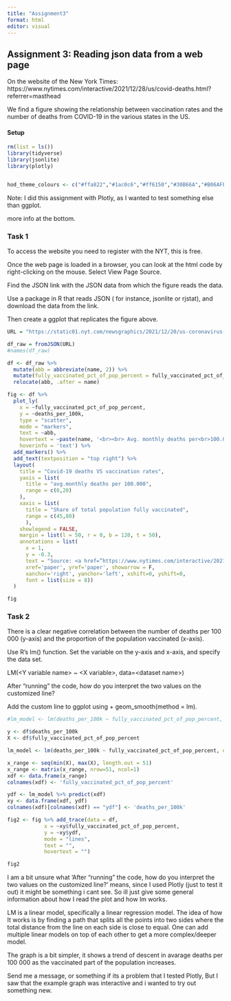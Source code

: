 ```yaml
---
title: "Assignment3"
format: html
editor: visual
---
```


## Assignment 3: Reading json data from a web page

On the website of the New York Times: https://www.nytimes.com/interactive/2021/12/28/us/covid-deaths.html?referrer=masthead

We find a figure showing the relationship between vaccination rates and the number of deaths from COVID-19 in the various states in the US.

#### Setup

```r
rm(list = ls())
library(tidyverse)
library(jsonlite)
library(plotly)


hod_theme_colours <- c("#ffa822","#1ac0c6","#ff6150","#30B66A","#B06AFF","#FF21E1")
```

Note: I did this assignment with Plotly, as I wanted to test something else than ggplot.

more info at the bottom.

### Task 1

To access the website you need to register with the NYT, this is free.

Once the web page is loaded in a browser, you can look at the html code by right-clicking on the mouse. Select View Page Source.

Find the JSON link with the JSON data from which the figure reads the data.

Use a package in R that reads JSON ( for instance, jsonlite or rjstat), and download the data from the link.

Then create a ggplot that replicates the figure above.

```r
URL = "https://static01.nyt.com/newsgraphics/2021/12/20/us-coronavirus-deaths-2021/ff0adde21623e111d8ce103fedecf7ffc7906264/scatter.json"

df_raw = fromJSON(URL)
#names(df_raw)
```

```r
df <- df_raw %>%
  mutate(abb = abbreviate(name, 2)) %>%
  mutate(fully_vaccinated_pct_of_pop_percent = fully_vaccinated_pct_of_pop*100) %>%
  relocate(abb, .after = name)
```

```r

fig <- df %>%
  plot_ly(
    x = ~fully_vaccinated_pct_of_pop_percent,
    y = ~deaths_per_100k,
    type = "scatter",
    mode = "markers",
    text = ~abb,
    hovertext = ~paste(name, '<br><br> Avg. monthly deaths per<br>100.000 since universal<br> vaccine eligibility', round(deaths_per_100k,2)),
    hoverinfo = 'text') %>% 
  add_markers() %>%
  add_text(textposition = "top right") %>%
  layout(
    title = "Covid-19 deaths VS vaccination rates",
    yaxis = list(
      title = "avg.monthly deaths per 100.000",
      range = c(0,20)
    ),
    xaxis = list(
      title = "Share of total population fully vaccinated",
      range = c(45,80)
      ),
    showlegend = FALSE,
    margin = list(l = 50, r = 0, b = 120, t = 50),
    annotations = list(
      x = 1, 
      y = -0.3, 
      text = "Source: <a href=”https://www.nytimes.com/interactive/2021/12/28/us/covid-deaths.html?referrer=masthead”>https://www.nytimes.com/interactive/2021/12/28/us/covid-deaths.html?referrer=masthead</a><br>Notes: Chart shows deaths reported since universal vaccine eligibility on April 19, 2021.<br>Vaccination rate is the percentage of the total population fully vaccinated as of Dec. 20, 2021.",
      xref='paper', yref='paper', showarrow = F, 
      xanchor='right', yanchor='left', xshift=0, yshift=0,
      font = list(size = 8))
  )

fig
```

### Task 2

There is a clear negative correlation between the number of deaths per 100 000 (y-axis) and the proportion of the population vaccinated (x-axis).

Use R's lm() function. Set the variable on the y-axis and x-axis, and specify the data set.

LM(\<Y variable name\> \~ \<X variable\>, data=\<dataset name\>)

After "running" the code, how do you interpret the two values on the customized line?

Add the custom line to ggplot using + geom_smooth(method = lm).

```r

#lm_model <- lm(deaths_per_100k ~ fully_vaccinated_pct_of_pop_percent, data = df)

y <- df$deaths_per_100k
X <- df$fully_vaccinated_pct_of_pop_percent

lm_model <- lm(deaths_per_100k ~ fully_vaccinated_pct_of_pop_percent, data = df) 

x_range <- seq(min(X), max(X), length.out = 51)
x_range <- matrix(x_range, nrow=51, ncol=1)
xdf <- data.frame(x_range)
colnames(xdf) <- 'fully_vaccinated_pct_of_pop_percent'

ydf <- lm_model %>% predict(xdf) 
xy <- data.frame(xdf, ydf) 
colnames(xdf)[colnames(xdf) == "ydf"] <- 'deaths_per_100k'

fig2 <- fig %>% add_trace(data = df, 
            x = ~xy$fully_vaccinated_pct_of_pop_percent,
            y = ~xy$ydf, 
            mode = "lines",
            text = "",
            hovertext = "")

fig2
```

I am a bit unsure what 'After "running" the code, how do you interpret the two values on the customized line?' means, since I used Plotly (just to test it out) it might be something i cant see. So ill just give some general information about how I read the plot and how lm works.

LM is a linear model, specifically a linear regression model. The idea of how It works is by finding a path that splits all the points into two sides where the total distance from the line on each side is close to equal. One can add multiple linear models on top of each other to get a more complex/deeper model.

The graph is a bit simpler, it shows a trend of descent in avarage deaths per 100 000 as the vaccinated part of the population increases.

Send me a message, or something if its a problem that I tested Plotly, But I saw that the example graph was interactive and i wanted to try out something new.
